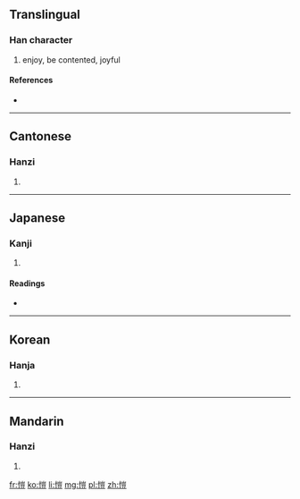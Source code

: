 {{also|恺}}
==Translingual==

===Han character===
{{Han char|rn=61|rad=心|as=10|sn=13|four=9201<sub>8</sub>|canj=心山一廿 (PUMT)}}

# enjoy, be contented, joyful

====References====
* {{Han ref|kx=0396.380|dkj=11015|dj=0735.280|hdz=42337.020|uh=6137|ud=24887|bh=B75F|bd=46943}}

----

==Cantonese==

===Hanzi===
{{yue-hanzi|jyut=|y=hoi2|sim=恺}}

# {{defn|lang=yue|sort=心10}}

----

==Japanese==

===Kanji===
{{ja-kanji|grade=|rs=心10}}

# {{defn|lang=ja|sort=心10}}

====Readings====
* {{ja-readings|on=[[かい]] (kai), [[がい]] (gai)|kun=[[たのしむ]] (tanoshimu)}}

----

==Korean==

===Hanja===
{{ko-hanja|hangeul=개|eumhun=|rv=gae|mr=kae|y=kay}}

# {{defn|lang=ko|sort=心10}}

----

==Mandarin==

===Hanzi===
{{cmn-hanzi|sim=恺|pin=[[kǎi]] ([[kai3]])|wg=k'ai<sup>3</sup>}}

# {{defn|lang=cmn|sort=心10}}

[[fr:愷]]
[[ko:愷]]
[[li:愷]]
[[mg:愷]]
[[pl:愷]]
[[zh:愷]]